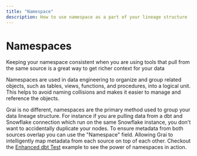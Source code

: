 ```yaml
---
title: "Namespace"
description: How to use namespace as a part of your lineage structure
---
```



# Namespaces

<Callout type="info" emoji="ℹ️">
  Keeping your namespace consistent when you are using tools that pull from the
  same source is a great way to get richer context for your data
</Callout>

Namespaces are used in data engineering to organize and group related objects, such as tables, views, functions, and procedures, into a logical unit.
This helps to avoid naming collisions and makes it easier to manage and reference the objects.

Grai is no different, namespaces are the primary method used to group your data lineage structure.
For instance if you are pulling data from a dbt and Snowflake connection which run on the same Snowflake instance, you don't want to accidentally duplicate your nodes.
To ensure metadata from both sources overlap you can use the "Namespace" field.
Allowing Grai to intelligently map metadata from each source on top of each other.
Checkout the [Enhanced dbt Test](/examples/enhanced-dbt) example to see the power of namespaces in action.
